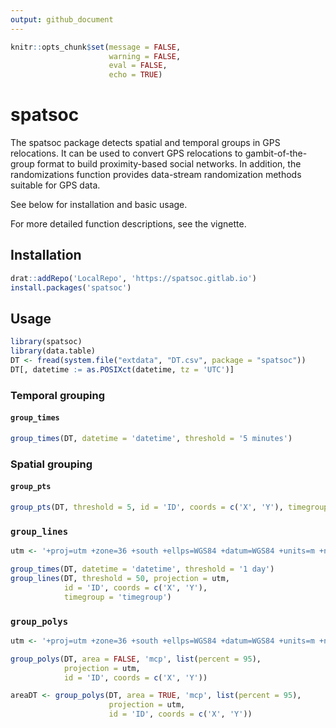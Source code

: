 ```yaml
---
output: github_document
---
```


```r
knitr::opts_chunk$set(message = FALSE, 
                      warning = FALSE,
                      eval = FALSE, 
                      echo = TRUE)
```

# spatsoc 
The spatsoc package detects spatial and temporal groups in GPS relocations. It can be used to convert GPS relocations to gambit-of-the-group format to build proximity-based social networks. In addition, the randomizations function provides data-stream randomization methods suitable for GPS data. 

See below for installation and basic usage. 

For more detailed function descriptions, see the vignette. 

## Installation
```r
drat::addRepo('LocalRepo', 'https://spatsoc.gitlab.io')
install.packages('spatsoc')
```

## Usage
```r
library(spatsoc)
library(data.table)
DT <- fread(system.file("extdata", "DT.csv", package = "spatsoc"))
DT[, datetime := as.POSIXct(datetime, tz = 'UTC')]
```
### Temporal grouping

#### `group_times`
```r
group_times(DT, datetime = 'datetime', threshold = '5 minutes')
```

### Spatial grouping
#### `group_pts`

```r
group_pts(DT, threshold = 5, id = 'ID', coords = c('X', 'Y'), timegroup = 'timegroup')
```


### `group_lines`

```r
utm <- '+proj=utm +zone=36 +south +ellps=WGS84 +datum=WGS84 +units=m +no_defs'

group_times(DT, datetime = 'datetime', threshold = '1 day')
group_lines(DT, threshold = 50, projection = utm,
            id = 'ID', coords = c('X', 'Y'),
            timegroup = 'timegroup')
```


### `group_polys`

```r
utm <- '+proj=utm +zone=36 +south +ellps=WGS84 +datum=WGS84 +units=m +no_defs'

group_polys(DT, area = FALSE, 'mcp', list(percent = 95),
            projection = utm,
            id = 'ID', coords = c('X', 'Y'))

areaDT <- group_polys(DT, area = TRUE, 'mcp', list(percent = 95),
                      projection = utm,
                      id = 'ID', coords = c('X', 'Y'))
```

